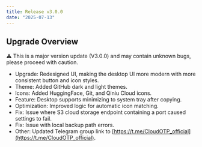 ```yaml
---
title: Release v3.0.0
date: "2025-07-13"
---
```


## Upgrade Overview

<Callout type="warning">
⚠️ This is a major version update (V3.0.0) and may contain unknown bugs, please proceed with caution.
</Callout>


* Upgrade: Redesigned UI, making the desktop UI more modern with more consistent button and icon styles.
* Theme: Added GitHub dark and light themes.
* Icons: Added HuggingFace, Git, and Qiniu Cloud icons.
* Feature: Desktop supports minimizing to system tray after copying.
* Optimization: Improved logic for automatic icon matching.
* Fix: Issue where S3 cloud storage endpoint containing a port caused settings to fail.
* Fix: Issue with local backup path errors.
* Other: Updated Telegram group link to [https://t.me/CloudOTP_official](https://t.me/CloudOTP_official).
